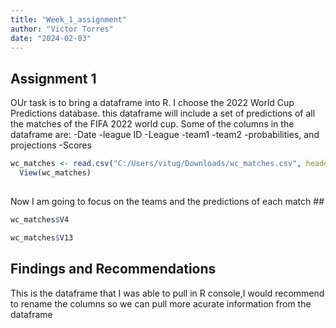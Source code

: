 ```yaml
---
title: "Week_1_assignment"
author: "Victor Torres"
date: "2024-02-03"
---
```

## Assignment 1
OUr task is to bring a dataframe into R. I choose the 2022 World Cup Predictions database. this dataframe will include a set of predictions of all the matches of the FIFA 2022 world cup.
Some of the columns in the dataframe are:
-Date
-league ID
-League
-team1
-team2
-probabilities, and projections
-Scores


```r
wc_matches <- read.csv("C:/Users/vitug/Downloads/wc_matches.csv", header=FALSE)
  View(wc_matches)
```
##
Now I am going to focus on the teams and the predictions of each match
##
```r
wc_matches$V4
```


```r
wc_matches$V13
```
## Findings and Recommendations
This is the dataframe that I was able to pull in R console,I would recommend to rename the columns so we can pull more acurate information from the dataframe

